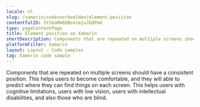 ```yaml
---
locale: nl
slug: /xamarin/codevoorbeelden/element-position
contentfulID: 3tSbaMm6DBsecmjuJbQPmd
type: pageContentPage
title: Element position on Xamarin
shortDescription: Components that are repeated on multiple screens should have a consistent position.
platformFilter: Xamarin
layout: Layout - Code samples
tag: Xamarin code sample
---
```


Components that are repeated on multiple screens should have a consistent position. This helps users to become comfortable, and they will able to predict where they can find things on each screen. This helps users with cognitive limitations, users with low vision, users with intellectual disabilities, and also those who are blind.

<CodeSample id="element-position" locale="nl" platform="xamarin"/>